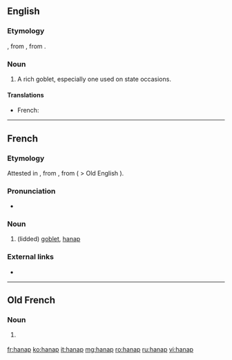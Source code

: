 ==English==

===Etymology===
{{etyl|fr|en}} {{m|fr|hanap}}, from {{etyl|frk|en}} {{m|frk|*hnapp}}, from {{etyl|gem-pro|en}} {{m|gem-pro|*hnappaz||cup, bowl}}.

===Noun===
{{en-noun}}

# {{label|en|obsolete}} A rich goblet, especially one used on state occasions.

====Translations====
{{trans-top|rich goblet}}
* French: {{t+|fr|hanap|m}}
{{trans-mid}}
{{trans-bottom}}

----

==French==

===Etymology===
Attested in {{etyl|fro|fr}}, from {{etyl|frk|fr}} {{m|frk|*hnapp}}, from {{etyl|gem-pro|fr}} ( > Old English {{m|ang|hnæp}}).

===Pronunciation===
* {{IPA|/ʔanap/|lang=fr}}

===Noun===
{{fr-noun|m}}

# {{label|fr|historical}} (lidded) [[goblet]], [[#English|hanap]]

===External links===
* {{R:TLFi}}

----

==Old French==

===Noun===
{{fro-noun|m}}

# {{l|en|hanap}} {{gloss|goblet}}

[[fr:hanap]]
[[ko:hanap]]
[[it:hanap]]
[[mg:hanap]]
[[ro:hanap]]
[[ru:hanap]]
[[vi:hanap]]